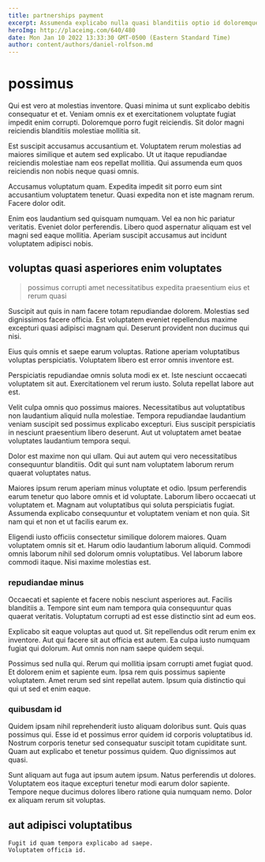 ```yaml
---
title: partnerships payment
excerpt: Assumenda explicabo nulla quasi blanditiis optio id doloremque. Voluptatem sed est. Porro adipisci nostrum non nulla molestias dicta eum sunt expedita. Ipsa nam maxime molestias dolorem occaecati qui repellendus libero.
heroImg: http://placeimg.com/640/480
date: Mon Jan 10 2022 13:33:30 GMT-0500 (Eastern Standard Time)
author: content/authors/daniel-rolfson.md
---
```

# possimus

Qui est vero at molestias inventore. Quasi minima ut sunt explicabo debitis consequatur et et. Veniam omnis ex et exercitationem voluptate fugiat impedit enim corrupti. Doloremque porro fugit reiciendis. Sit dolor magni reiciendis blanditiis molestiae mollitia sit.
  
Est suscipit accusamus accusantium et. Voluptatem rerum molestias ad maiores similique et autem sed explicabo. Ut ut itaque repudiandae reiciendis molestiae nam eos repellat mollitia. Qui assumenda eum quos reiciendis non nobis neque quasi omnis.
  
Accusamus voluptatum quam. Expedita impedit sit porro eum sint accusantium voluptatem tenetur. Quasi expedita non et iste magnam rerum. Facere dolor odit.
  
Enim eos laudantium sed quisquam numquam. Vel ea non hic pariatur veritatis. Eveniet dolor perferendis. Libero quod aspernatur aliquam est vel magni sed eaque mollitia. Aperiam suscipit accusamus aut incidunt voluptatem adipisci nobis.

## voluptas quasi asperiores enim voluptates

> possimus corrupti amet necessitatibus expedita praesentium eius et rerum quasi

Suscipit aut quis in nam facere totam repudiandae dolorem. Molestias sed dignissimos facere officia. Est voluptatem eveniet repellendus maxime excepturi quasi adipisci magnam qui. Deserunt provident non ducimus qui nisi.
  
Eius quis omnis et saepe earum voluptas. Ratione aperiam voluptatibus voluptas perspiciatis. Voluptatem libero est error omnis inventore est.
  
Perspiciatis repudiandae omnis soluta modi ex et. Iste nesciunt occaecati voluptatem sit aut. Exercitationem vel rerum iusto. Soluta repellat labore aut est.
  
Velit culpa omnis quo possimus maiores. Necessitatibus aut voluptatibus non laudantium aliquid nulla molestiae. Tempora repudiandae laudantium veniam suscipit sed possimus explicabo excepturi. Eius suscipit perspiciatis in nesciunt praesentium libero deserunt. Aut ut voluptatem amet beatae voluptates laudantium tempora sequi.
  
Dolor est maxime non qui ullam. Qui aut autem qui vero necessitatibus consequuntur blanditiis. Odit qui sunt nam voluptatem laborum rerum quaerat voluptates natus.
  
Maiores ipsum rerum aperiam minus voluptate et odio. Ipsum perferendis earum tenetur quo labore omnis et id voluptate. Laborum libero occaecati ut voluptatem et. Magnam aut voluptatibus qui soluta perspiciatis fugiat. Assumenda explicabo consequuntur et voluptatem veniam et non quia. Sit nam qui et non et ut facilis earum ex.
  
Eligendi iusto officiis consectetur similique dolorem maiores. Quam voluptatem omnis sit et. Harum odio laudantium laborum aliquid. Commodi omnis laborum nihil sed dolorum omnis voluptatibus. Vel laborum labore commodi itaque. Nisi maxime molestias est.

### repudiandae minus

Occaecati et sapiente et facere nobis nesciunt asperiores aut. Facilis blanditiis a. Tempore sint eum nam tempora quia consequuntur quas quaerat veritatis. Voluptatum corrupti ad est esse distinctio sint ad eum eos.
  
Explicabo sit eaque voluptas aut quod ut. Sit repellendus odit rerum enim ex inventore. Aut qui facere sit aut officia est autem. Ea culpa iusto numquam fugiat qui dolorum. Aut omnis non nam saepe quidem sequi.
  
Possimus sed nulla qui. Rerum qui mollitia ipsam corrupti amet fugiat quod. Et dolorem enim et sapiente eum. Ipsa rem quis possimus sapiente voluptatem. Amet rerum sed sint repellat autem. Ipsum quia distinctio qui qui ut sed et enim eaque.

### quibusdam id

Quidem ipsam nihil reprehenderit iusto aliquam doloribus sunt. Quis quas possimus qui. Esse id et possimus error quidem id corporis voluptatibus id. Nostrum corporis tenetur sed consequatur suscipit totam cupiditate sunt. Quam aut explicabo et tenetur possimus quidem. Quo dignissimos aut quasi.
  
Sunt aliquam aut fuga aut ipsum autem ipsum. Natus perferendis ut dolores. Voluptatem eos itaque excepturi tenetur modi earum dolor sapiente. Tempore neque ducimus dolores libero ratione quia numquam nemo. Dolor ex aliquam rerum sit voluptas.

## aut adipisci voluptatibus

```text
Fugit id quam tempora explicabo ad saepe.
Voluptatem officia id.
```

